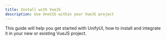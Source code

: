 ```yaml
---
title: Install with VueJS
description: Use UnoCSS within your VueJS project
---
```


This guide will help you get started with UnifyUI, how to install and integrate it in your new or existing VueJS project.

